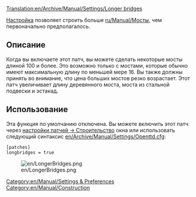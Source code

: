 [[Translation:en/Archive/Manual/Settings/Longer bridges]]


[[Category:en/Manual/Settings & Preferences]]
[[Category:en/Manual/Construction]]

{{ru/История|Это относится к версии до 1,0 включительно}}

{{ru/Устарело| В настоящее время это две настройки: Максимальная длина моста и максимальная длина туннеля }} 

[[en/Archive/Manual/Settings/Advanced Settings | Настройка]] позволяет строить больше [[ru/Manual/Мосты]], чем первоначально предполагалось.

== Описание ==
Когда вы включаете этот патч, вы можете сделать некоторые мосты длиной 100 и более. Это возможно только с мостами, которые обычно имеют максимальную длину по меньшей мере 16. Вы также должны принять во внимание, что цена больших мостов резко возрастает. Этот патч увеличивает длину деревянного моста, моста из стальной подвески и эстакад.

== Использование  ==
Эта функция по умолчанию отключена. Вы можете включить этот патч через [[en/Archive/Manual/Settings/Advanced Settings/Construction#allow-building-very-long-bridges|настройки патчей -> Строительство]] окна или использовать следующий синтаксис [[en/Archive/Manual/Settings/Openttd.cfg]]:

 [patches]
 longbridges = true

[[File:en/LongerBridges.png|center]]